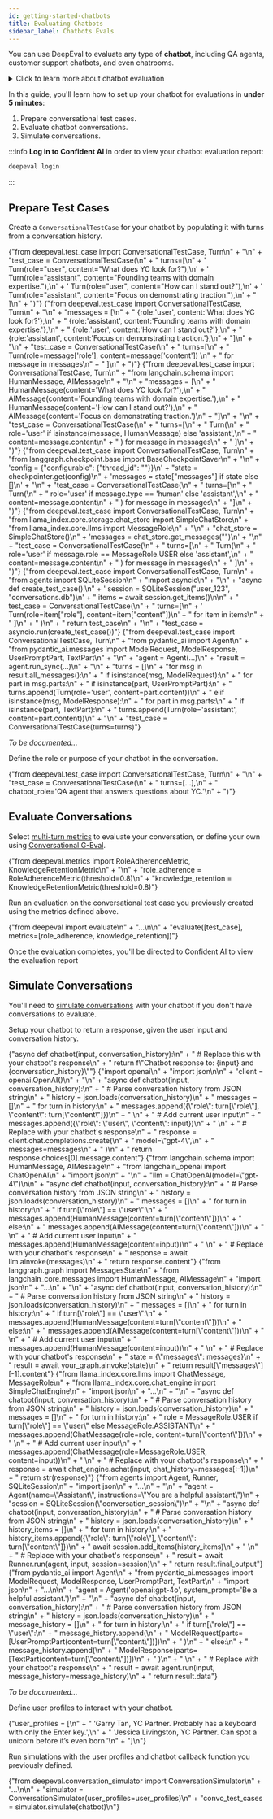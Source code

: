 ```yaml
---
id: getting-started-chatbots
title: Evaluating Chatbots
sidebar_label: Chatbots Evals
---
```



You can use DeepEval to evaluate any type of **chatbot**, including QA agents, customer support chatbots, and even chatrooms.

<details>
  <summary>Click to learn more about chatbot evaluation</summary>
</details>

In this guide, you'll learn how to set up your chatbot for evaluations in **under 5 minutes**:

1. Prepare conversational test cases.
2. Evaluate chatbot conversations.
3. Simulate conversations.

:::info
**Log in to Confident AI** in order to view your chatbot evaluation report:

```bash
deepeval login
```

:::

## Prepare Test Cases

<Timeline>
  <TimelineItem title="Populate conversation">
    <p>
      Create a <code>ConversationalTestCase</code> for your chatbot by
      populating it with turns from a conversation history.
    </p>
    <Tabs>
      <TabItem value="python" label="Python">
        <CodeBlock
          language="python"
          title="main.py"
          showLineNumbers={true}
          wrapLines={true}
        >
          {"from deepeval.test_case import ConversationalTestCase, Turn\n" +
            "\n" +
            "test_case = ConversationalTestCase(\n" +
            "    turns=[\n" +
            '        Turn(role="user", content="What does YC look for?"),\n' +
            '        Turn(role="assistant", content="Founding teams with domain expertise."),\n' +
            '        Turn(role="user", content="How can I stand out?"),\n' +
            '        Turn(role="assistant", content="Focus on demonstrating traction."),\n' +
            "    ]\n" +
            ")"}
        </CodeBlock>
      </TabItem>
      <TabItem value="openai" label="OpenAI">
        <CodeBlock
          language="python"
          title="main.py"
          showLineNumbers={true}
          wrapLines={true}
        >
          {"from deepeval.test_case import ConversationalTestCase, Turn\n" +
            "\n" +
            "messages = [\n" +
            "    {role:'user', content:'What does YC look for?'},\n" +
            "    {role:'assistant', content:'Founding teams with domain expertise.'},\n" +
            "    {role:'user', content:'How can I stand out?'},\n" +
            "    {role:'assistant', content:'Focus on demonstrating traction.'},\n" +
            "]\n" +
            "\n" +
            "test_case = ConversationalTestCase(\n" +
            "    turns=[\n" +
            "        Turn(role=message['role'], content=message['content']) \n" +
            "        for message in messages\n" +
            "    ]\n" +
            ")"}
        </CodeBlock>
      </TabItem>
      <TabItem value="langchain" label="LangChain">
        <CodeBlock
          language="python"
          title="main.py"
          showLineNumbers={true}
          wrapLines={true}
        >
          {"from deepeval.test_case import ConversationalTestCase, Turn\n" +
            "from langchain.schema import HumanMessage, AIMessage\n" +
            "\n" +
            "messages = [\n" +
            "    HumanMessage(content='What does YC look for?'),\n" +
            "    AIMessage(content='Founding teams with domain expertise.'),\n" +
            "    HumanMessage(content='How can I stand out?'),\n" +
            "    AIMessage(content='Focus on demonstrating traction.')\n" +
            "]\n" +
            "\n" +
            "test_case = ConversationalTestCase(\n" +
            "    turns=[\n" +
            "        Turn(\n" +
            "            role='user' if isinstance(message, HumanMessage) else 'assistant',\n" +
            "            content=message.content\n" +
            "        ) for message in messages\n" +
            "    ]\n" +
            ")"}
        </CodeBlock>
      </TabItem>
      <TabItem value="langgraph" label="LangGraph">
        <CodeBlock
          language="python"
          title="main.py"
          showLineNumbers={true}
          wrapLines={true}
        >
          {"from deepeval.test_case import ConversationalTestCase, Turn\n" +
            "from langgraph.checkpoint.base import BaseCheckpointSaver\n" +
            "\n" +
            'config = {"configurable": {"thread_id": "<YOUR_THREAD_ID>"}}\n' +
            "state = checkpointer.get(config)\n" +
            'messages = state["messages"] if state else []\n' +
            "\n" +
            "test_case = ConversationalTestCase(\n" +
            "    turns=[\n" +
            "        Turn(\n" +
            "            role='user' if message.type == 'human' else 'assistant',\n" +
            "            content=message.content\n" +
            "        ) for message in messages\n" +
            "]\n" +
            ")"}
        </CodeBlock>
      </TabItem>
      <TabItem value="llama_index" label="LlamaIndex">
        <CodeBlock
          language="python"
          title="main.py"
          showLineNumbers={true}
          wrapLines={true}
        >
          {"from deepeval.test_case import ConversationalTestCase, Turn\n" +
            "from llama_index.core.storage.chat_store import SimpleChatStore\n" +
            "from llama_index.core.llms import MessageRole\n" +
            "\n" +
            "chat_store = SimpleChatStore()\n" +
            'messages = chat_store.get_messages("<YOUR_CHAT_STORE_KEY>")\n' +
            "\n" +
            "test_case = ConversationalTestCase(\n" +
            "    turns=[\n" +
            "        Turn(\n" +
            "            role='user' if message.role == MessageRole.USER else 'assistant',\n" +
            "            content=message.content\n" +
            "        ) for message in messages\n" +
            "    ]\n" +
            ")"}
        </CodeBlock>
      </TabItem>
      <TabItem value="openai-agents" label="OpenAI Agents">
        <CodeBlock
          language="python"
          title="main.py"
          showLineNumbers={true}
          wrapLines={true}
        >
          {"from deepeval.test_case import ConversationalTestCase, Turn\n" +
            "from agents import SQLiteSession\n" +
            "import asyncio\n" +
            "\n" +
            "async def create_test_case():\n" +
            '    session = SQLiteSession("user_123", "conversations.db")\n' +
            "    items = await session.get_items()\n\n" +
            "    test_case = ConversationalTestCase(\n" +
            "        turns=[\n" +
            '            Turn(role=item["role"], content=item["content"])\n' +
            "            for item in items\n" +
            "        ]\n" +
            "    )\n" +
            "    return test_case\n" +
            "\n" +
            "test_case = asyncio.run(create_test_case())"}
        </CodeBlock>
      </TabItem>
      <TabItem value="pydantic" label="Pydantic">
        <CodeBlock
          language="python"
          title="main.py"
          showLineNumbers={true}
          wrapLines={true}
        >
          {"from deepeval.test_case import ConversationalTestCase, Turn\n" +
            "from pydantic_ai import Agent\n" +
            "from pydantic_ai.messages import ModelRequest, ModelResponse, UserPromptPart, TextPart\n" +
            "\n" +
            "agent = Agent(...)\n" +
            "result = agent.run_sync(...)\n" +
            "\n" +
            "turns = []\n" +
            "for msg in result.all_messages():\n" +
            "    if isinstance(msg, ModelRequest):\n" +
            "        for part in msg.parts:\n" +
            "            if isinstance(part, UserPromptPart):\n" +
            "                turns.append(Turn(role='user', content=part.content))\n" +
            "    elif isinstance(msg, ModelResponse):\n" +
            "        for part in msg.parts:\n" +
            "            if isinstance(part, TextPart):\n" +
            "                turns.append(Turn(role='assistant', content=part.content))\n" +
            "\n" +
            "test_case = ConversationalTestCase(turns=turns)"}
        </CodeBlock>
      </TabItem>
      <TabItem value="crewai" label="CrewAI">
        <p>
          <i>To be documented...</i>
        </p>
      </TabItem>
    </Tabs>
  </TimelineItem>
  <TimelineItem title="Define chatbot role">
    <p>Define the role or purpose of your chatbot in the conversation.</p>
    <CodeBlock
      language="python"
      title="main.py"
      showLineNumbers={true}
      wrapLines={true}
      metastring="{5}"
    >
      {"from deepeval.test_case import ConversationalTestCase, Turn\n" +
        "\n" +
        "test_case = ConversationalTestCase(\n" +
        "    turns=[...],\n" +
        "    chatbot_role='QA agent that answers questions about YC.'\n" +
        ")"}
    </CodeBlock>
  </TimelineItem>
</Timeline>

## Evaluate Conversations

<Timeline>
  <TimelineItem title="Select metrics">
    <p>Select <a href="/docs/metrics-conversational-g-eval">multi-turn metrics</a> to evaluate your conversation, or define your own using <a href="/docs/metrics-conversational-g-eval">Conversational G-Eval</a>.</p>
    <CodeBlock
      language="python"
      title="main.py"
      showLineNumbers={true}
      wrapLines={true}
    >
      {"from deepeval.metrics import RoleAdherenceMetric, KnowledgeRetentionMetric\n" +
        "\n" +
        "role_adherence = RoleAdherenceMetric(threshold=0.8)\n" +
        "knowledge_retention = KnowledgeRetentionMetric(threshold=0.8)"}
    </CodeBlock>

  </TimelineItem>
  <TimelineItem title="Running an evaluation">
    <p>Run an evaluation on the conversational test case you previously created using the metrics defined above.</p>
   <CodeBlock
      language="python"
      title="main.py"
      showLineNumbers={true}
      wrapLines={true}
    >
      {"from deepeval import evaluate\n" +
        "...\n\n" +
        "evaluate([test_case], metrics=[role_adherence, knowledge_retention])"}
    </CodeBlock>
    <p>Once the evaluation completes, you'll be directed to Confident AI to view the evaluation report</p>
    <VideoDisplay src="https://deepeval-docs.s3.us-east-1.amazonaws.com/getting-started%3Aconversation-test-report.mp4" />
  </TimelineItem>
</Timeline>

## Simulate Conversations

You'll need to <a href="/docs/conversation-simulator">simulate conversations</a> with your chatbot if you don't have conversations to evaluate.

<Timeline>
  <TimelineItem title="Setup chatbot">
    <p>Setup your chatbot to return a response, given the user input and conversation history.</p>
   <Tabs>
      <TabItem value="python" label="Python">
        <CodeBlock
          language="python"
          title="main.py"
          showLineNumbers={true}
          wrapLines={true}
        >
          {"async def chatbot(input, conversation_history):\n" +
            "    # Replace this with your chatbot's response\n" +
            "    return f\"Chatbot response to: {input} and {conversation_history}\""}
        </CodeBlock>
      </TabItem>
      <TabItem value="openai" label="OpenAI">
        <CodeBlock
          language="python"
          title="main.py"
          showLineNumbers={true}
          wrapLines={true}
        >
          {"import openai\n" +
            "import json\n\n" +
            "client = openai.OpenAI()\n" +
            "\n" +
            "async def chatbot(input, conversation_history):\n" +
            "    # Parse conversation history from JSON string\n" +
            "    history = json.loads(conversation_history)\n" +
            "    messages = []\n" +
            "    for turn in history:\n" +
            "        messages.append({\"role\": turn[\"role\"], \"content\": turn[\"content\"]})\n" +
            "    \n" +
            "    # Add current user input\n" +
            "    messages.append({\"role\": \"user\", \"content\": input})\n" +
            "    \n" +
            "    # Replace with your chatbot's response\n" +
            "    response = client.chat.completions.create(\n" +
            "        model=\"gpt-4\",\n" +
            "        messages=messages\n" +
            "    )\n" +
            "    return response.choices[0].message.content"}
        </CodeBlock>
      </TabItem>
      <TabItem value="langchain" label="LangChain">
        <CodeBlock
          language="python"
          title="main.py"
          showLineNumbers={true}
          wrapLines={true}
        >
          {"from langchain.schema import HumanMessage, AIMessage\n" +
            "from langchain_openai import ChatOpenAI\n" +
            "import json\n" +
            "\n" +
            "llm = ChatOpenAI(model=\"gpt-4\")\n\n" +
            "async def chatbot(input, conversation_history):\n" +
            "    # Parse conversation history from JSON string\n" +
            "    history = json.loads(conversation_history)\n" +
            "    messages = []\n" +
            "    for turn in history:\n" +
            "        if turn[\"role\"] == \"user\":\n" +
            "            messages.append(HumanMessage(content=turn[\"content\"]))\n" +
            "        else:\n" +
            "            messages.append(AIMessage(content=turn[\"content\"]))\n" +
            "    \n" +
            "    # Add current user input\n" +
            "    messages.append(HumanMessage(content=input))\n" +
            "    \n" +
            "    # Replace with your chatbot's response\n" +
            "    response = await llm.ainvoke(messages)\n" +
            "    return response.content"}
        </CodeBlock>
      </TabItem>
      <TabItem value="langgraph" label="LangGraph">
        <CodeBlock
          language="python"
          title="main.py"
          showLineNumbers={true}
          wrapLines={true}
        >
          {"from langgraph.graph import MessagesState\n" +
            "from langchain_core.messages import HumanMessage, AIMessage\n" +
            "import json\n" +
            "...\n" +
            "\n" +
            "async def chatbot(input, conversation_history):\n" +
            "    # Parse conversation history from JSON string\n" +
            "    history = json.loads(conversation_history)\n" +
            "    messages = []\n" +
            "    for turn in history:\n" +
            "        if turn[\"role\"] == \"user\":\n" +
            "            messages.append(HumanMessage(content=turn[\"content\"]))\n" +
            "        else:\n" +
            "            messages.append(AIMessage(content=turn[\"content\"]))\n" +
            "    \n" +
            "    # Add current user input\n" +
            "    messages.append(HumanMessage(content=input))\n" +
            "    \n" +
            "    # Replace with your chatbot's response\n" +
            "    state = {\"messages\": messages}\n" +
            "    result = await your_graph.ainvoke(state)\n" +
            "    return result[\"messages\"][-1].content"}
        </CodeBlock>
      </TabItem>
      <TabItem value="llama_index" label="LlamaIndex">
        <CodeBlock
          language="python"
          title="main.py"
          showLineNumbers={true}
          wrapLines={true}
        >
          {"from llama_index.core.llms import ChatMessage, MessageRole\n" +
            "from llama_index.core.chat_engine import SimpleChatEngine\n" +
            "import json\n" +
            "...\n" +
            "\n" +
            "async def chatbot(input, conversation_history):\n" +
            "    # Parse conversation history from JSON string\n" +
            "    history = json.loads(conversation_history)\n" +            "    messages = []\n" +
            "    for turn in history:\n" +
            "        role = MessageRole.USER if turn[\"role\"] == \"user\" else MessageRole.ASSISTANT\n" +
            "        messages.append(ChatMessage(role=role, content=turn[\"content\"]))\n" +
            "    \n" +
            "    # Add current user input\n" +
            "    messages.append(ChatMessage(role=MessageRole.USER, content=input))\n" +
            "    \n" +
            "    # Replace with your chatbot's response\n" +
            "    response = await chat_engine.achat(input, chat_history=messages[:-1])\n" +
            "    return str(response)"}
        </CodeBlock>
      </TabItem>
      <TabItem value="openai-agents" label="OpenAI Agents">
        <CodeBlock
          language="python"
          title="main.py"
          showLineNumbers={true}
          wrapLines={true}
        >
          {"from agents import Agent, Runner, SQLiteSession\n" +
            "import json\n" +
            "...\n" +
            "\n" +
            "agent = Agent(name=\"Assistant\", instructions=\"You are a helpful assistant\")\n" +
            "session = SQLiteSession(\"conversation_session\")\n" +
            "\n" +
            "async def chatbot(input, conversation_history):\n" +
            "    # Parse conversation history from JSON string\n" +
            "    history = json.loads(conversation_history)\n" +
            "    history_items = []\n" +
            "    for turn in history:\n" +
            "        history_items.append({\"role\": turn[\"role\"], \"content\": turn[\"content\"]})\n" +
            "    await session.add_items(history_items)\n" +
            "    \n" +
            "    # Replace with your chatbot's response\n" +
            "    result = await Runner.run(agent, input, session=session)\n" +
            "    return result.final_output"}
        </CodeBlock>
      </TabItem>
      <TabItem value="pydantic" label="Pydantic AI">
        <CodeBlock
          language="python"
          title="main.py"
          showLineNumbers={true}
          wrapLines={true}
        >
          {"from pydantic_ai import Agent\n" +
            "from pydantic_ai.messages import ModelRequest, ModelResponse, UserPromptPart, TextPart\n" +
            "import json\n" +
            "...\n\n" +
            "agent = Agent('openai:gpt-4o', system_prompt='Be a helpful assistant.')\n" +
            "\n" +
            "async def chatbot(input, conversation_history):\n" +
            "    # Parse conversation history from JSON string\n" +
            "    history = json.loads(conversation_history)\n" +
            "    message_history = []\n" +
            "    for turn in history:\n" +
            "        if turn[\"role\"] == \"user\":\n" +
            "            message_history.append(\n" +
            "                ModelRequest(parts=[UserPromptPart(content=turn[\"content\"])])\n" +
            "            )\n" +
            "        else:\n" +
            "            message_history.append(\n" +
            "                ModelResponse(parts=[TextPart(content=turn[\"content\"])])\n" +
            "            )\n" +
            "    \n" +
            "    # Replace with your chatbot's response\n" +
            "    result = await agent.run(input, message_history=message_history)\n" +
            "    return result.data"}
        </CodeBlock>
      </TabItem>
      <TabItem value="crewai" label="CrewAI">
       <p><i>To be documented...</i></p>
      </TabItem>
    </Tabs>

  </TimelineItem>
  <TimelineItem title="Define user profile">
    <p>Define user profiles to interact with your chatbot.</p>
    <CodeBlock
      language="python"
      title="main.py"
      showLineNumbers={true}
      wrapLines={true}
    >
      {"user_profiles = [\n" +
        "  'Garry Tan, YC Partner. Probably has a keyboard with only the Enter key.',\n" +
        "  'Jessica Livingston, YC Partner. Can spot a unicorn before it’s even born.'\n" +
        "]\n"}
    </CodeBlock>

  </TimelineItem>
  <TimelineItem title="Simulate conversations">
    <p>Run simulations with the user profiles and chatbot callback function you previously defined.</p>
   <CodeBlock
      language="python"
      title="main.py"
      showLineNumbers={true}
      wrapLines={true}
    >
      {"from deepeval.conversation_simulator import ConversationSimulator\n" +
        "...\n\n" +
        "simulator = ConversationSimulator(user_profiles=user_profiles)\n" +
        "convo_test_cases = simulator.simulate(chatbot)\n"}
    </CodeBlock>

  </TimelineItem>
</Timeline>
